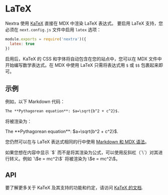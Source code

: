 # LaTeX

Nextra 使用 [KaTeX](https://katex.org/) 直接在 MDX 中渲染 LaTeX 表达式。
要启用 LaTeX 支持，您必须在 `next.config.js` 文件中启用 `latex` 选项：

```js filename="next.config.js"
module.exports = require('nextra')({
  latex: true
})
```

启用后，KaTeX 的 CSS 和字体将自动包含在您的站点中，您可以在 MDX 文件中开始编写数学表达式。在 MDX 中使用 LaTeX 只需将表达式用 `$` 或 `$$` 包裹起来即可。

## 示例

例如，以下 Markdown 代码：

```md filename="page.mdx"
The **Pythagorean equation**: $a=\sqrt{b^2 + c^2}$.
```

将被渲染为：

<div className="mt-6 rounded-xl border border-gray-200 p-4 dark:border-gray-900">
  The **Pythagorean equation**: $a=\sqrt{b^2 + c^2}$.
</div>

您仍然可以在与 LaTeX 表达式相同的行中使用 [Markdown 和 MDX 语法](../markdown)。


<Callout>
  如果您想在内容中显示 `$` 而不是将其渲染为公式，可以使用反斜杠（`\`）对其进行转义。例如 `\$e = mc^2\$` 将被渲染为 \$e = mc^2\$。
</Callout>

## API

要了解更多关于 KaTeX 及其支持的功能和约定，请访问 [KaTeX 的文档](https://katex.org/docs/supported.html).
